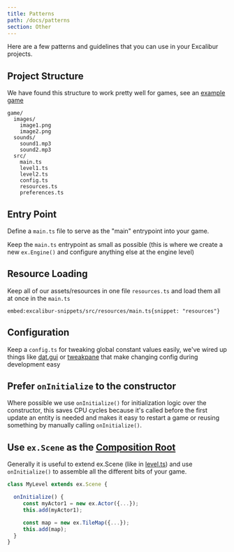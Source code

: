 ```yaml
---
title: Patterns
path: /docs/patterns
section: Other
---
```


Here are a few patterns and guidelines that you can use in your Excalibur projects.

## Project Structure

We have found this structure to work pretty well for games, see an [example game](https://github.com/excaliburjs/ludum-50)

```
game/
  images/
    image1.png
    image2.png
  sounds/
    sound1.mp3
    sound2.mp3
  src/
    main.ts
    level1.ts
    level2.ts
    config.ts
    resources.ts
    preferences.ts
```

## Entry Point

Define a `main.ts` file to serve as the "main" entrypoint into your game.

Keep the `main.ts` entrypoint as small as possible (this is where we create a new `ex.Engine()` and configure anything else at the engine level)

## Resource Loading

Keep all of our assets/resources in one file `resources.ts` and load them all at once in the `main.ts`

`embed:excalibur-snippets/src/resources/main.ts{snippet: "resources"}`

<IFrameEmbed src="https://excaliburjs.com/excalibur-snippets/resources/" />

## Configuration

Keep a `config.ts` for tweaking global constant values easily, we've wired up things like [dat.gui](https://github.com/dataarts/dat.gui) or [tweakpane](https://cocopon.github.io/tweakpane/) that make changing config during development easy

## Prefer `onInitialize` to the constructor

Where possible we use `onInitialize()` for initialization logic over the constructor, this saves CPU cycles because it's called before the first update an entity is needed and makes it easy to restart a game or reusing something by manually calling `onInitialize()`.

## Use `ex.Scene` as the [Composition Root](https://freecontent.manning.com/dependency-injection-in-net-2nd-edition-understanding-the-composition-root/)

Generally it is useful to extend ex.Scene (like in [level.ts](https://github.com/excaliburjs/ludum-50/blob/main/src/level.ts)) and use `onInitialize()` to assemble all the different bits of your game.

```typescript
class MyLevel extends ex.Scene {

  onInitialize() {
     const myActor1 = new ex.Actor({...});
     this.add(myActor1);

     const map = new ex.TileMap({...});
     this.add(map);
  }
}

```
